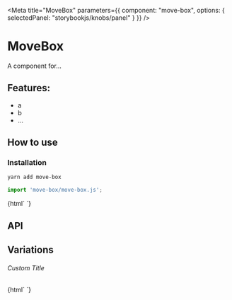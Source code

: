 

<Meta 
  title="MoveBox"
  parameters={{
    component: "move-box",
    options: { selectedPanel: "storybookjs/knobs/panel" }
  }}
/>

# MoveBox

A component for...

## Features:

- a
- b
- ...

## How to use

### Installation

```bash
yarn add move-box
```

```js
import 'move-box/move-box.js';
```

<Preview withToolbar>
  <Story name="Simple">
    {html`
      <move-box></move-box>
    `}
  </Story>
</Preview>

## API

<Props of="move-box" />

## Variations

###### Custom Title

<Story name="Custom Title">
  {html`
    <move-box .title=${'Hello World'}></move-box>
  `}
</Story>
